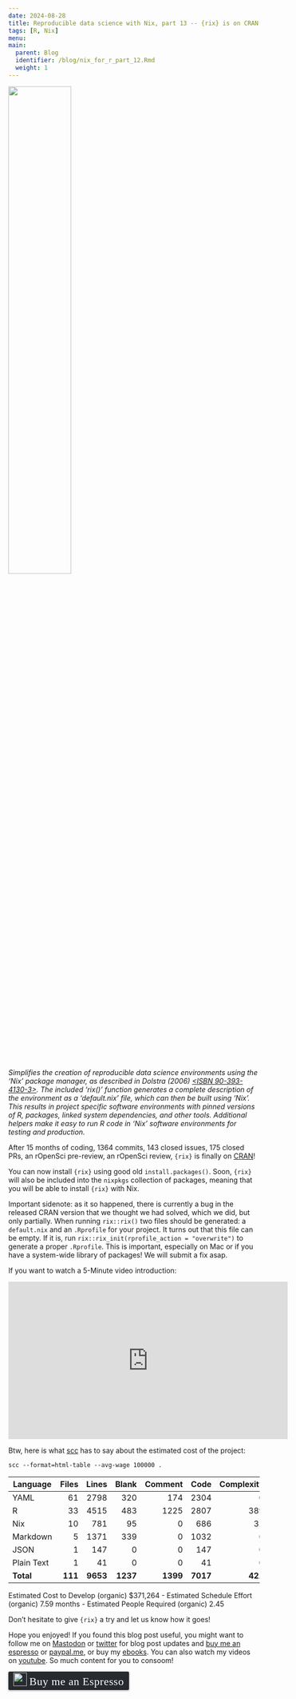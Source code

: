 ```yaml
---
date: 2024-08-28
title: Reproducible data science with Nix, part 13 -- {rix} is on CRAN!
tags: [R, Nix]
menu:
main:
  parent: Blog
  identifier: /blog/nix_for_r_part_12.Rmd
  weight: 1
---
```



<div align="center">
 <a href = "https://docs.ropensci.org/rix">
   <img src="/img/rix-logo.png" width="50%"/>
 </a>
</div>

*Simplifies the creation of reproducible data science environments using the
'Nix' package manager, as described in Dolstra (2006) [<ISBN
90-393-4130-3>](https://dspace.library.uu.nl/handle/1874/7540). The included
'rix()' function generates a complete description of the environment as a
'default.nix' file, which can then be built using 'Nix'. This results in project
specific software environments with pinned versions of R, packages, linked
system dependencies, and other tools. Additional helpers make it easy to run R
code in 'Nix' software environments for testing and production.*

After 15 months of coding, 1364 commits, 143 closed issues, 175 closed PRs, an
rOpenSci pre-review, an rOpenSci review, `{rix}` is finally on [CRAN](https://cran.r-project.org/web/packages/rix/index.html)!

You can now install `{rix}` using good old `install.packages()`. Soon, `{rix}`
will also be included into the `nixpkgs` collection of packages, meaning that
you will be able to install `{rix}` with Nix.

Important sidenote: as it so happened, there is currently a bug in the released
CRAN version that we thought we had solved, which we did, but only partially.
When running `rix::rix()` two files should be generated: a `default.nix` and an
`.Rprofile` for your project. It turns out that this file can be empty. If it
is, run `rix::rix_init(rprofile_action = "overwrite")` to generate a proper
`.Rprofile`. This is important, especially on Mac or if you have a system-wide
library of packages! We will submit a fix asap.

If you want to watch a 5-Minute video introduction:

<div align="center">
<iframe width="560" height="315" src="https://www.youtube.com/embed/OOu6gjQ310c?si=tQ-s9ZgEBxak8k8G" title="YouTube video player" frameborder="0" allow="accelerometer; autoplay; clipboard-write; encrypted-media; gyroscope; picture-in-picture; web-share" referrerpolicy="strict-origin-when-cross-origin" allowfullscreen></iframe>
</div>

Btw, here is what [scc](https://github.com/boyter/scc) has to say about the estimated cost of the project:

`scc --format=html-table --avg-wage 100000 .`

<div align="center">

| **Language**  | **Files** | **Lines** | **Blank** | **Comment** | **Code** | **Complexity** | **Bytes** |
|---------------|----------:|----------:|----------:|------------:|---------:|---------------:|----------:|
| YAML          | 61       | 2798     | 320      | 174        | 2304    | 0             | 69187    |
| R             | 33       | 4515     | 483      | 1225       | 2807    | 389           | 153288   |
| Nix           | 10       | 781      | 95       | 0          | 686     | 32            | 18644    |
| Markdown      | 5        | 1371     | 339      | 0          | 1032    | 0             | 63758    |
| JSON          | 1        | 147      | 0        | 0          | 147     | 0             | 4637     |
| Plain Text    | 1        | 41       | 0        | 0          | 41      | 0             | 2269     |
| **Total**     | **111**  | **9653** | **1237** | **1399**   | **7017**| **421**       | **311783**|

</div>

Estimated Cost to Develop (organic) $371,264 - Estimated Schedule Effort (organic) 7.59 months - Estimated People Required (organic) 2.45

Don't hesitate to give `{rix}` a try and let us know how it goes!


<p>Hope you enjoyed! If you found this blog post useful, you might want to follow
me on <a href="https://fosstodon.org/@brodriguesco">Mastodon</a> or <a href="https://www.twitter.com/brodriguesco">twitter</a> for blog post updates and
<a href="https://www.buymeacoffee.com/brodriguesco">buy me an espresso</a> or <a href="https://www.paypal.me/brodriguesco">paypal.me</a>, or buy my <a href="https://www.brodrigues.co/about/books/">ebooks</a>.
You can also watch my videos on <a href="https://www.youtube.com/c/BrunoRodrigues1988/">youtube</a>.
So much content for you to consoom!</p>
<style>.bmc-button img{width: 27px !important;margin-bottom: 1px !important;box-shadow: none !important;border: none !important;vertical-align: middle !important;}.bmc-button{line-height: 36px !important;height:37px !important;text-decoration: none !important;display:inline-flex !important;color:#ffffff !important;background-color:#272b30 !important;border-radius: 3px !important;border: 1px solid transparent !important;padding: 1px 9px !important;font-size: 22px !important;letter-spacing:0.6px !important;box-shadow: 0px 1px 2px rgba(190, 190, 190, 0.5) !important;-webkit-box-shadow: 0px 1px 2px 2px rgba(190, 190, 190, 0.5) !important;margin: 0 auto !important;font-family:'Cookie', cursive !important;-webkit-box-sizing: border-box !important;box-sizing: border-box !important;-o-transition: 0.3s all linear !important;-webkit-transition: 0.3s all linear !important;-moz-transition: 0.3s all linear !important;-ms-transition: 0.3s all linear !important;transition: 0.3s all linear !important;}.bmc-button:hover, .bmc-button:active, .bmc-button:focus {-webkit-box-shadow: 0px 1px 2px 2px rgba(190, 190, 190, 0.5) !important;text-decoration: none !important;box-shadow: 0px 1px 2px 2px rgba(190, 190, 190, 0.5) !important;opacity: 0.85 !important;color:#82518c !important;}</style>
<p><link href="https://fonts.googleapis.com/css?family=Cookie" rel="stylesheet"><a class="bmc-button" target="_blank" href="https://www.buymeacoffee.com/brodriguesco"><img src="https://www.buymeacoffee.com/assets/img/BMC-btn-logo.svg" alt="Buy me an Espresso"><span style="margin-left:5px">Buy me an Espresso</span></a></p>
